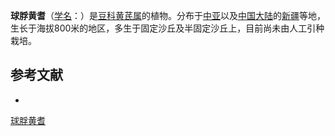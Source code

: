 {{Speciesbox
| name = 球脬黄耆
| status = 
| status_system = 
| image =
| genus = Astragalus
| species = sphaerophysa
| authority = Kar. et Kir.
}}

'''球脬黄耆'''（[[学名|学名]]：{{lang|la|''Astragalus sphaerophysa''}}）是[[豆科|豆科]][[黄芪属|黄芪属]]的植物。分布于[[中亚|中亚]]以及[[中国大陆|中国大陆]]的[[新疆|新疆]]等地，生长于海拔800米的地区，多生于固定沙丘及半固定沙丘上，目前尚未由人工引种栽培。

== 参考文献 ==
<div class="references-small">
* {{cite web| url =http://www.bioinfo.cn/db05/KmzwSpecies.php?action=view&id=15809| title =球脬黄耆| work =《中国高等植物数据库全库》| publisher =中国科学院微生物研究所| author =昆明植物研究所| accessdate =2009-02-25| deadurl =yes| archiveurl =https://web.archive.org/web/20160305100933/http://www.bioinfo.cn/db05/KmzwSpecies.php?action=view&id=15809| archivedate =2016-03-05}}
</div>
{{Taxonbar|from=Q15228130}}

[[Category:黄芪属|球脬黄耆]]


{{植物小作品}}